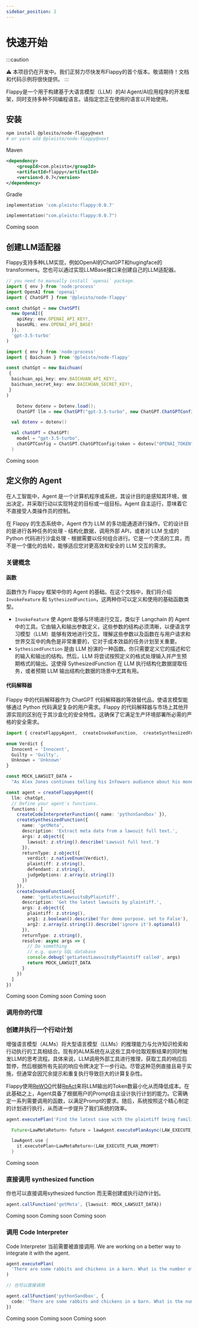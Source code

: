 ```yaml
---
sidebar_position: 2
---
```



# 快速开始

:::caution

⚠️ 本项目仍在开发中。我们正努力尽快发布Flappy的首个版本。敬请期待！文档和代码示例将很快提供。
:::


Flappy是一个用于构建基于大语言模型（LLM）的AI Agent/AI应用程序的开发框架，同时支持多种不同编程语言。请指定您正在使用的语言以开始使用。


## 安装

<Tabs>
  <TabItem value="nodejs" label="NodeJS (TypeScript)" default>

```bash
npm install @plesito/node-flappy@next
# or yarn add @pleisto/node-flappy@next
```

  </TabItem>
  <TabItem value="java" label="Java" default>

Maven

```xml
<dependency>
    <groupId>com.pleisto</groupId>
    <artifactId>flappy</artifactId>
    <version>0.0.7</version>
</dependency>
```

Gradle

```sh
implementation 'com.pleisto:flappy:0.0.7'
```

  </TabItem>
  <TabItem value="kotlin" label="Kotlin" default>

```kotlin
implementation("com.pleisto:flappy:0.0.7")
```

  </TabItem>
  <TabItem value="csharp" label="C#" default>
    Coming soon
  </TabItem>
</Tabs>

## 创建LLM适配器

Flappy支持多种LLM实现，例如OpenAI的ChatGPT和hugingface的transformers。您也可以通过实现LLMBase接口来创建自己的LLM适配器。



<Tabs>
  <TabItem value="nodejs-chatgpt" label="NodeJS (TypeScript) & ChatGPT" default>

```ts
// you need to manually install `openai` package.
import { env } from 'node:process'
import OpenAI from 'openai'
import { ChatGPT } from '@pleisto/node-flappy'

const chatGpt = new ChatGPT(
  new OpenAI({
    apiKey: env.OPENAI_API_KEY!,
    baseURL: env.OPENAI_API_BASE!
  }),
  'gpt-3.5-turbo'
)
```

  </TabItem>
  <TabItem value="nodejs-baichuan" label="NodeJS (TypeScript) & 百川53B大模型API" default>

```ts
import { env } from 'node:process'
import { Baichuan } from '@pleisto/node-flappy'

const chatGpt = new Baichuan(
 {
  baichuan_api_key: env.BAICHUAN_API_KEY!,
  baichuan_secret_key: env.BAICHUAN_SECRET_KEY!,
 }
)
```

  </TabItem>
  <TabItem value="java" label="Java  with ChatGPT" default>

```java
    Dotenv dotenv = Dotenv.load();
    ChatGPT llm = new ChatGPT("gpt-3.5-turbo", new ChatGPT.ChatGPTConfig(dotenv.get("OPENAI_TOKEN"), dotenv.get("OPENAI_API_BASE")));
```

  </TabItem>
  <TabItem value="kotlin" label="Kotlin  with ChatGPT" default>


```kotlin
  val dotenv = dotenv()

  val chatGPT = ChatGPT(
    model = "gpt-3.5-turbo",
    chatGPTConfig = ChatGPT.ChatGPTConfig(token = dotenv["OPENAI_TOKEN"], host = dotenv["OPENAI_API_BASE"])
  )
```

  </TabItem>
  <TabItem value="csharp" label="C#" default>
    Coming soon
  </TabItem>
</Tabs>

## 定义你的 Agent

在人工智能中，Agent 是一个计算机程序或系统，其设计目的是感知其环境，做出决定，并采取行动以实现特定的目标或一组目标。Agent 自主运行，意味着它不直接受人类操作员的控制。

在 Flappy 的生态系统中，Agent 作为 LLM 的多功能通道进行操作。它的设计目的是进行各种任务的处理 - 结构化数据，调用外部 API，或者对 LLM 生成的 Python 代码进行沙盒处理 - 根据需要以任何组合进行。它是一个灵活的工具，而不是一个僵化的齿轮，能够适应您对更高效和安全的 LLM 交互的需求。

### 关键概念

#### 函数

函数作为 Flappy 框架中你的 Agent 的基础。在这个文档中，我们将介绍 `InvokeFeature` 和 `SythesizedFunction`，这两种你可以定义和使用的基础函数类型。

- `InvokeFeature` 使 Agent 能够与环境进行交互，类似于 Langchain 的 Agent 中的工具。它由输入和输出参数定义，这些参数的结构必须清晰，以便语言学习模型（LLM）能够有效地进行交互。理解这些参数以及函数在与用户请求和世界交互中的角色是非常重要的，它对于成本效益的任务计划至关重要。
- `SythesizedFunction` 是由 LLM 扮演的一种函数。你只需要定义它的描述和它的输入和输出的结构。然后，LLM 将尝试按照定义的格式处理输入并产生预期格式的输出。这使得 SythesizedFunction 在 LLM 执行结构化数据提取任务，或者预期 LLM 输出结构化数据的场景中尤其有用。

#### 代码解释器

Flappy 中的代码解释器作为 ChatGPT 代码解释器的等效替代品，使语言模型能够通过 Python 代码满足复杂的用户需求。Flappy 的代码解释器与市场上其他开源实现的区别在于其沙盒化的安全特性。这确保了它满足生产环境部署所必需的严格的安全需求。


<Tabs>
  <TabItem value="nodejs" label="NodeJS (TypeScript)" default>

```ts
import { createFlappyAgent,  createInvokeFunction,  createSynthesizedFunction, createCodeInterpreterFunction,  z } from '@pleisto/node-flappy'

enum Verdict {
  Innocent = 'Innocent',
  Guilty = 'Guilty',
  Unknown = 'Unknown'
}

const MOCK_LAWSUIT_DATA =
  "As Alex Jones continues telling his Infowars audience about his money problems and pleads for them to buy his products, his own documents show life is not all that bad — his net worth is around $14 million and his personal spending topped $93,000 in July alone, including thousands of dollars on meals and entertainment. The conspiracy theorist and his lawyers file monthly financial reports in his personal bankruptcy case, and the latest one has struck a nerve with the families of victims of Sandy Hook Elementary School shooting. They're still seeking the $1.5 billion they won last year in lawsuits against Jones and his media company for repeatedly calling the 2012 massacre a hoax on his shows. “It is disturbing that Alex Jones continues to spend money on excessive household expenditures and his extravagant lifestyle when that money rightfully belongs to the families he spent years tormenting,” said Christopher Mattei, a Connecticut lawyer for the families. “The families are increasingly concerned and will continue to contest these matters in court.” In an Aug. 29 court filing, lawyers for the families said that if Jones doesn’t reduce his personal expenses to a “reasonable” level, they will ask the bankruptcy judge to bar him from “further waste of estate assets,” appoint a trustee to oversee his spending, or dismiss the bankruptcy case. On his Infowars show Tuesday, Jones said he’s not doing anything wrong."

const agent = createFlappyAgent({
  llm: chatGpt,
  // Define your agent's functions.
  functions: [
    createCodeInterpreterFunction({ name: 'pythonSandbox' }),
    createSynthesizedFunction({
      name: 'getMeta',
      description: 'Extract meta data from a lawsuit full text.',
      args: z.object({
        lawsuit: z.string().describe('Lawsuit full text.')
      }),
      returnType: z.object({
        verdict: z.nativeEnum(Verdict),
        plaintiff: z.string(),
        defendant: z.string(),
        judgeOptions: z.array(z.string())
      })
    }),
    createInvokeFunction({
      name: 'getLatestLawsuitsByPlaintiff',
      description: 'Get the latest lawsuits by plaintiff.',
      args: z.object({
        plaintiff: z.string(),
        arg1: z.boolean().describe('For demo purpose. set to False'),
        arg2: z.array(z.string()).describe('ignore it').optional()
      }),
      returnType: z.string(),
      resolve: async args => {
        // Do something
        // e.g. query SQL database
        console.debug('getLatestLawsuitsByPlaintiff called', args)
        return MOCK_LAWSUIT_DATA
      }
    })
  ]
})
```

  </TabItem>
  <TabItem value="java" label="Java" default>
    Coming soon
  </TabItem>
  <TabItem value="kotlin" label="Kotlin" default>
    Coming soon
  </TabItem>
  <TabItem value="csharp" label="C#" default>
    Coming soon
  </TabItem>
</Tabs>

### 调用你的代理

### 创建并执行一个行动计划

增强语言模型（ALMs）将大型语言模型（LLMs）的推理能力与允许知识检索和行动执行的工具相结合。现有的ALM系统在从这些工具中拉取观察结果的同时触发LLM的思考流程。具体来说，LLM调用外部工具进行推理，获取工具的响应后暂停，然后根据所有先前的响应令牌决定下一步行动。尽管这种范例直接且易于实施，但通常会因冗余提示和重复执行导致巨大的计算复杂性。

Flappy使用[ReWOO](https://arxiv.org/abs/2305.18323)代替[ReAct](https://arxiv.org/abs/2210.03629)来将LLM输出的Token数最小化从而降低成本。在此基础之上，Agent具备了根据用户的Prompt自主设计执行计划的能力。它需确定一系列需要调用的函数，以满足Prompt的要求。随后，系统按照这个精心制定的计划进行执行，从而进一步提升了我们系统的效率。

<Tabs>
  <TabItem value="nodejs" label="NodeJS (TypeScript)" default>

```ts
agent.executePlan('Find the latest case with the plaintiff being families of victims and return its metadata.')
```

  </TabItem>
  <TabItem value="java" label="Java" default>

```java
  Future<LawMetaReturn> future = lawAgent.executePlanAsync(LAW_EXECUTE_PLAN_PROMPT);
```

  </TabItem>
  <TabItem value="kotlin" label="Kotlin" default>

```kotlin
  lawAgent.use {
    it.executePlan<LawMetaReturn>(LAW_EXECUTE_PLAN_PROMPT)
  }
```

  </TabItem>
  <TabItem value="csharp" label="C#" default>
    Coming soon
  </TabItem>
</Tabs>


### 直接调用 synthesized function

你也可以直接调用sythesized function 而无需创建或执行动作计划。



<Tabs>
  <TabItem value="nodejs" label="NodeJS (TypeScript)" default>

```ts
agent.callFunction('getMeta', {lawsuit: MOCK_LAWSUIT_DATA})
```

  </TabItem>
  <TabItem value="java" label="Java" default>
    Coming soon
  </TabItem>
  <TabItem value="kotlin" label="Kotlin" default>
    Coming soon
  </TabItem>
  <TabItem value="csharp" label="C#" default>
    Coming soon
  </TabItem>
</Tabs>



### 调用 Code Interpreter

Code Interpreter 当前需要被直接调用. We are working on a better way to integrate it with the agent.

<Tabs>
  <TabItem value="nodejs" label="NodeJS (TypeScript) with ChatGPT" default>

```ts
agent.executePlan(
  'There are some rabbits and chickens in a barn. What is the number of chickens if there are 396 legs  and 150 heads in the barn?'
)

// 也可以直接调用

agent.callFunction('pythonSandbox', {
  code: 'There are some rabbits and chickens in a barn. What is the number of chickens if there are 396 legs and 150 heads in the barn?'
})
```

  </TabItem>
  <TabItem value="java" label="Java" default>
    Coming soon
  </TabItem>
  <TabItem value="kotlin" label="Kotlin" default>
    Coming soon
  </TabItem>
  <TabItem value="csharp" label="C#" default>
    Coming soon
  </TabItem>
</Tabs>
